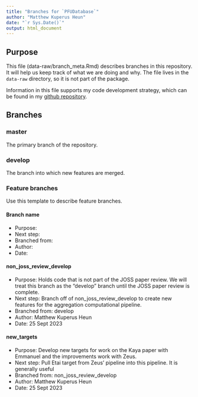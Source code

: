 ```yaml
---
title: "Branches for `PFUDatabase`"
author: "Matthew Kuperus Heun"
date: "`r Sys.Date()`"
output: html_document
---
```

  
  
## Purpose
  
This file (data-raw/branch_meta.Rmd) describes branches in this repository.
It will help us keep track of what we are doing and why.
The file lives in the `data-raw` directory, so it is not part of the package.

Information in this file supports my code development strategy,
which can be found in my
[github repository](https://github.com/MatthewHeun/DevelopmentStrategies).


## Branches

### master

The primary branch of the repository.

### develop

The branch into which new features are merged.

### Feature branches

Use this template to describe feature branches.

#### Branch name
* Purpose: 
* Next step:
* Branched from:
* Author:
* Date: 
  
  
  
#### non_joss_review_develop
  
* Purpose: Holds code that is not part of the JOSS paper review.
We will treat this branch as the "develop" branch
until the JOSS paper review is complete.
* Next step: Branch off of non_joss_review_develop to create 
new features for the aggregation computational pipeline. 
* Branched from: develop
* Author: Matthew Kuperus Heun
* Date: 25 Sept 2023


#### new_targets

* Purpose: Develop new targets for work on the Kaya paper with Emmanuel and 
           the improvements work with Zeus.
* Next step: Pull Etai target from Zeus' pipeline into this pipeline.
             It is generally useful
* Branched from: non_joss_review_develop
* Author: Matthew Kuperus Heun
* Date: 25 Sept 2023

